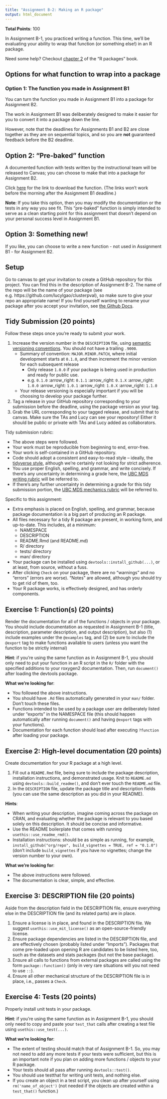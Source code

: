 ```yaml
---
title: "Assignment B-2: Making an R package"
output: html_document
---
```


__Total Points__: 100

In Assignment B-1, you practiced writing a function. This time, we'll be evaluating your ability to wrap that function (or something else!) in an R package.

Need some help? Checkout [chapter 2](https://r-pkgs.org/whole-game.html) of the "R packages" book.

## Options for what function to wrap into a package

### Option 1: The function you made in Assignment B1 

You can turn the function you made in Assignment B1 into a package for Assignment B2. 

The work in Assignment B1 was deliberately designed to make it easier for you to convert it into a package down the line.

However, note that the deadlines for Assignments B1 and B2 are close together as they are on sequential topics, and so you are **not** guaranteed feedback before the B2 deadline. 

## Option 2: "Pre-baked" function 

A documented function with tests written by the instructional team will be released to Canvas; you can choose to make that into a package for Assignment B2. 

Click [here](https://canvas.ubc.ca/courses/126200/pages/assignment-b2-pre-bake-option) for the link to download the function. (The links won't work before the morning after the Assignment B1 deadline.)

**Note**: If you take this option, then you may modify the documentation or the tests in any way you see fit. This "pre-baked" function is simply intended to serve as a clean starting point for this assignment that doesn't depend on your personal success level in Assignment B1. 

## Option 3: Something new! 

If you like, you can choose to write a new function - not used in Assignment B1 - for Assignment B2. 

## Setup

Go to canvas to get your invitation to create a GitHub repository for this project. You can find this in the description of Assignment B-2. The name of the repo will be the name of your package (see e.g. https://github.com/lucylgao/clusterpval), so make sure to give your repo an appropriate name! If you find yourself wanting to rename your package after you accept your invitation, see [the Github Docs](https://docs.github.com/en/repositories/creating-and-managing-repositories/renaming-a-repository). 

## Tidy Submission (20 points)

Follow these steps once you're ready to submit your work. 

1. Increase the version number in the `DESCRIPTION` file, using [semantic versioning conventions](https://semver.org). You should not have a trailing `.9000`.
    - Summary of convention: `MAJOR.MINOR.PATCH`, where initial development starts at `0.1.0`, and then increment the minor version for each subsequent release
        - Only release `1.0.0` if your package is being used in production and ready for public use.
        - e.g. `0.1.0` :arrow_right: `0.1.1` :arrow_right: `0.1.X` :arrow_right: `1.0.0` :arrow_right: `1.0.1` :arrow_right: `1.0.X` :arrow_right: `1.1.0`
    - Your release versioning is especially important if you will be choosing to develop your package further.
2. Tag a release in your GitHub repository corresponding to your submission before the deadline, using the package version as your tag.
3. Grab the URL corresponding to your tagged release, and submit that to canvas. Make sure the TAs and Lucy can see your repository! Either it should be public or private with TAs and Lucy added as collaborators. 

Tidy submission rubric:

- The above steps were followed.
- Your work must be reproducible from beginning to end, error-free.
- Your work is self-contained in a GitHub repository.
- Code should adopt a consistent and easy-to-read style -- ideally, the [tidyverse style](https://style.tidyverse.org/), although we're certainly not looking for strict adherence. 
- You use proper English, spelling, and grammar, and write concisely. If there's any uncertainty in determining a grade here, the [UBC MDS writing rubric](https://github.com/UBC-MDS/public/blob/master/rubric/rubric_writing.md) will be referred to.
- If there's any further uncertainty in determining a grade for this tidy submission portion, the [UBC MDS mechanics rubric](https://github.com/UBC-MDS/public/blob/master/rubric/rubric_mech.md) will be referred to.

Specific to this assignment:

- Extra emphasis is placed on English, spelling, and grammar, because package documentation is a big part of producing an R package.
- All files necessary for a tidy R package are present, in working form, and up-to-date. This includes, at a minimum:
    - NAMESPACE
    - DESCRIPTION
    - README.Rmd (and README.md)
    - R/ directory
    - tests/ directory
    - man/ directory
- Your package can be installed using `devtools::install_github(...)`, or at least, from source, without a fuss. 
- After clicking `Check` on your package, there are no "warnings" and no "errors" (errors are worse). "Notes" are allowed, although you should try to get rid of them, too.
- Your R package works, is effectively designed, and has orderly components.

## Exercise 1: Function(s) (20 points)

Render the documentation for all of the functions / objects in your package. You should include documentation as requested in Assignment B-1 (title, description, parameter description, and output description), but also (1) include examples under the `@examples` tag, and (2) be sure to include the `@export` tag to make functions available to users (unless you want the function to be strictly internal)

**Hint**: if you're using the same function as in Assignment B-1, you should only need to put your function in an R script in the `R/` folder with the specified additions to your roxygen2 documentation. Then, run `document()` after loading the devtools package.

**What we're looking for**: 

- You followed the above instructions.
- You should have `.Rd` files automatically generated in your `man/` folder. Don't touch these files. 
- Functions intended to be used by a package user are deliberately listed under "exports" in the NAMESPACE file (this should happen automatically after running `document()` and having `@export` tags with your functions).
- Documentation for each function should load after executing `?function` after loading your package. 

## Exercise 2: High-level documentation (20 points)

Create documentation for your R package at a high level.

1. Fill out a `README.Rmd` file, being sure to include the package description, installation instructions, and demonstrated usage. Knit to `README.md` using `devtools::build_readme()`, and don't ever touch the `README.md` file.
2. In the `DESCRIPTION` file, update the package title and description fields (you can use the same description as you did in your README).

**Hints**: 

- When writing your description, imagine coming across the package on CRAN, and evaluating whether the package is relevant to you based solely on this description. It should be concise and informative.
- Use the README boilerplate that comes with running `usethis::use_readme_rmd()`.
- Installation instructions: should be as simple as running, for example, `install_github("org/repo", build_vignettes = TRUE, ref = "0.1.0")` (don't include `build_vignettes` if you have no vignettes; change the version number to your own).

**What we're looking for**:

- The above instructions were followed.
- The documentation is clear, simple, and effective. 

## Exercise 3: DESCRIPTION file (20 points)

Aside from the description field in the DESCRIPTION file, ensure everything else in the DESCRIPTION file (and its related parts) are in place. 

1. Ensure a license is in place, and found in the DESCRIPTION file. We suggest `usethis::use_mit_license()` as an open-source-friendly license.
2. Ensure package dependencies are listed in the DESCRIPTION file, and are effectively chosen (probably listed under "Imports"). Packages that come pre-loaded upon opening R are candidates to be listed here, too, such as the datasets and stats packages (but not the base package).
3. Ensure all calls to functions from external packages are called using the form `package::function()` (only in very rare situations will you not need to use `::`).
4. Ensure all other mechanical structure of the DESCRIPTION file is in place, i.e., passes a `Check`.

## Exercise 4: Tests (20 points)

Properly install unit tests in your package.

**Hint**: if you're using the same function as in Assignment B-1, you should only need to copy and paste your `test_that` calls after creating a test file using `usethis::use_test(...)`.

**What we're looking for**: 

- The extent of testing should match that of Assignment B-1. So, you may not need to add any more tests if your tests were sufficient, but this is an important note if you plan on adding more functions / objects to your R package. 
- Your tests should all pass after running `devtools::test()`. 
- You should use testthat for writing unit tests, and nothing else.
- If you create an object in a test script, you clean up after yourself using `rm('name_of_object')` (not needed if the objects are created _within_ a `test_that()` function.)